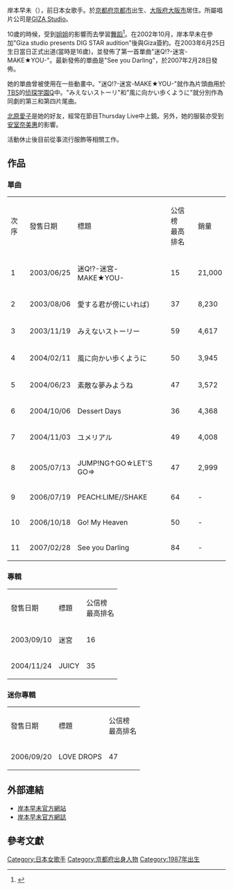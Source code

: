 {{blpsources|time=2018-07-25T09:43:00+00:00}}
{{primarysources|time=2018-07-25T09:43:00+00:00}}
{{藝人
|姓名 = 岸本早未
|類型 = 女歌手
|圖片 = 
|圖片簡介 = 
|别名 = はやみん
|英文名 = Kishimoto Hayami
|出生地點 = {{JPN}}[[京都府|京都府]][[京都市|京都市]]
|音樂類型 = [[東洋|東洋]]
|職業 = [[歌手|歌手]]
|唱片公司 = [[GIZA_Studio|GIZA Studio]]
|出生日期 = {{Birth date and age|1987|6|25}}
|活躍年代 = 2003年 -2008年
|經紀公司 = Ading
|網站 = http://www.hayami-kishimoto.com/ ++ Hayami Kishimoto official site ++
}}
{{japanese|japanese=岸本 早未|kana=きしもと はやみ|romaji=Kishimoto Hayami}}

岸本早未（{{bd|1987年|6月25日}}），前日本女歌手。於[[京都府|京都府]][[京都市|京都市]]出生、[[大阪府|大阪府]][[大阪市|大阪市]]居住。所屬唱片公司是[[GIZA_Studio|GIZA Studio]]。

10歲的時候，受到[[姐姐|姐姐]]的影響而去學習[[舞蹈|舞蹈]]<ref>{{cite web |url=http://www.hayami-kishimoto.com/main.html |title=存档副本 |accessdate=2008-09-24 |deadurl=yes |archiveurl=https://web.archive.org/web/20080923213830/http://www.hayami-kishimoto.com/main.html |archivedate=2008-09-23 }}</ref>。在2002年10月，岸本早未在參加"Giza studio presents DIG STAR audition"後與Giza簽約。在2003年6月25日生日當日正式出道(當時是16歲)，並發佈了第一首單曲"迷Q!?-迷宮-MAKE★YOU-"。最新發佈的單曲是"See you Darling"，於2007年2月28日發佈。

她的單曲曾被使用在一些動畫中。"迷Q!?-迷宮-MAKE★YOU-"就作為片頭曲用於[[TBS|TBS]]的[[侦探学園Q|侦探学園Q]]中。"みえないストーリ"和"風に向かい歩くように"就分別作為同劇的第三和第四片尾曲。

[[北原愛子|北原愛子]]是她的好友，經常在節目Thursday Live中上鏡。另外，她的服裝亦受到[[安室奈美惠|安室奈美惠]]的影響。

活動休止後目前從事流行服飾等相關工作。

==作品==
===單曲===
{| border="1" cellpadding="5" cellspacing="1" style="font-size:smaller; border-collapse:collapse;" 
|- 
| 次序 || 發售日期 || 標題 || 公信榜<br>最高排名 || 銷量
|- 
| 1 || 2003/06/25 || 迷Q!?-迷宮-MAKE★YOU- || 15 || 21,000 
|- 
| 2 || 2003/08/06 || 愛する君が傍にいれば) || 37 || 8,230
|- 
| 3 || 2003/11/19 || みえないストーリー || 59 || 4,617
|- 
| 4 || 2004/02/11 || 風に向かい歩くように || 50 || 3,945
|- 
| 5 || 2004/06/23 || 素敵な夢みようね || 47 || 3,572
|- 
| 6 || 2004/10/06 || Dessert Days || 36 || 4,368
|- 
| 7 || 2004/11/03 || ユメリアル || 49 || 4,008
|- 
| 8 || 2005/07/13 || JUMP!NG↑GO☆LET'S GO⇒ || 47 || 2,999
|- 
| 9 || 2006/07/19 || PEACH:LIME//SHAKE || 64 || - 
|- 
| 10 || 2006/10/18 || Go! My Heaven || 50 || -
|- 
| 11 || 2007/02/28 || See you Darling || 84 || - 
|}

===專輯===
{| border="1" cellpadding="5" cellspacing="1" style="font-size:smaller; border-collapse:collapse;" 
|- 
| 發售日期 || 標題 || 公信榜<br>最高排名 
|- 
| 2003/09/10 || 迷宮 || 16  
|-
| 2004/11/24 || JUICY || 35
|}

===迷你專輯===
{| border="1" cellpadding="5" cellspacing="1" style="font-size:smaller; border-collapse:collapse;" 
|- 
| 發售日期 || 標題 || 公信榜<br>最高排名
|- 
| 2006/09/20 || LOVE DROPS || 47
|}

==外部連結==
* [http://www.hayami-kishimoto.com/ {{Wayback|url=http://www.hayami-kishimoto.com/ |date=20090401003726 }} 岸本早未官方網站]
* [http://blog.livedoor.jp/hayamail/ 岸本早未官方網誌] {{Wayback|url=http://blog.livedoor.jp/hayamail/ |date=20160602235937 }}

== 參考文獻 ==

{{reflist}}

{{Authority control}}
{{DEFAULTSORT:Kishimoto Hayami}}
[[Category:日本女歌手|Category:日本女歌手]]
[[Category:京都府出身人物|Category:京都府出身人物]]
[[Category:1987年出生|Category:1987年出生]]